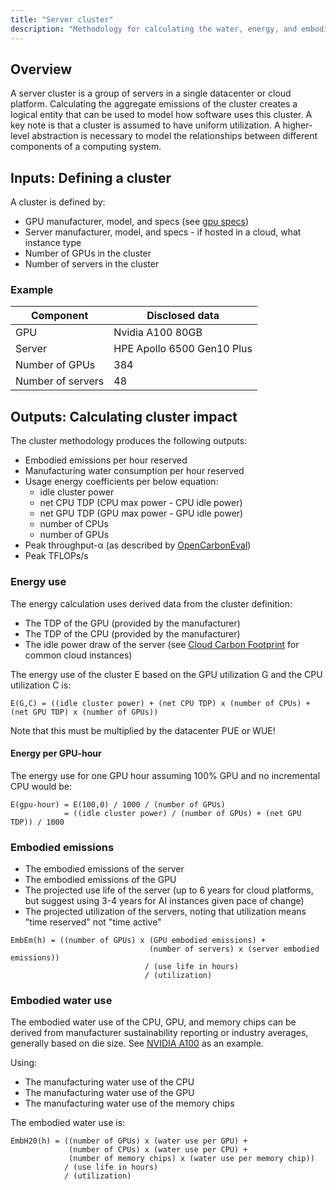 ```yaml
---
title: "Server cluster"
description: "Methodology for calculating the water, energy, and embodied emissions of a server cluster based on time"
---
```


## Overview

A server cluster is a group of servers in a single datacenter or cloud platform. Calculating the aggregate emissions of the cluster creates a logical entity that can be used to model how software uses this cluster. A key note is that a cluster is assumed to have uniform utilization. A higher-level abstraction is necessary to model the relationships between different components of a computing system.

## Inputs: Defining a cluster

A cluster is defined by:
- GPU manufacturer, model, and specs (see [gpu specs](https://github.com/mlco2/impact/blob/master/data/gpus.csv))
- Server manufacturer, model, and specs - if hosted in a cloud, what instance type
- Number of GPUs in the cluster
- Number of servers in the cluster

### Example

| Component | Disclosed data |
| --------- | -------------- |
| GPU | Nvidia A100 80GB |
| Server | HPE Apollo 6500 Gen10 Plus |
| Number of GPUs | 384 |
| Number of servers | 48 |

## Outputs: Calculating cluster impact

The cluster methodology produces the following outputs:
- Embodied emissions per hour reserved
- Manufacturing water consumption per hour reserved
- Usage energy coefficients per below equation:
  - idle cluster power
  - net CPU TDP (CPU max power - CPU idle power)
  - net GPU TDP (GPU max power - GPU idle power)
  - number of CPUs
  - number of GPUs
- Peak throughput-α (as described by [OpenCarbonEval](https://arxiv.org/pdf/2405.12843))
- Peak TFLOPs/s

### Energy use

The energy calculation uses derived data from the cluster definition:
- The TDP of the GPU (provided by the manufacturer)
- The TDP of the CPU (provided by the manufacturer)
- The idle power draw of the server (see [Cloud Carbon Footprint](https://www.cloudcarbonfootprint.org) for common cloud instances)

The energy use of the cluster E based on the GPU utilization G and the CPU utilization C is:
```
E(G,C) = ((idle cluster power) + (net CPU TDP) x (number of CPUs) + (net GPU TDP) x (number of GPUs))
```

Note that this must be multiplied by the datacenter PUE or WUE!


#### Energy per GPU-hour
The energy use for one GPU hour assuming 100% GPU and no incremental CPU would be:
```
E(gpu-hour) = E(100,0) / 1000 / (number of GPUs)
            = ((idle cluster power) / (number of GPUs) + (net GPU TDP)) / 1000
```

### Embodied emissions

- The embodied emissions of the server
- The embodied emissions of the GPU
- The projected use life of the server (up to 6 years for cloud platforms, but suggest using 3-4 years for AI instances given pace of change)
- The projected utilization of the servers, noting that utilization means "time reserved" not "time active"

```
EmbEm(h) = ((number of GPUs) x (GPU embodied emissions) +
                               (number of servers) x (server embodied emissions))
                              / (use life in hours)
                              / (utilization)
```

### Embodied water use

The embodied water use of the CPU, GPU, and memory chips can be derived from manufacturer sustainability reporting or industry averages, generally based on die size. See [NVIDIA A100](/nvidia_a100#water_use) as an example.

Using:
- The manufacturing water use of the CPU
- The manufacturing water use of the GPU
- The manufacturing water use of the memory chips

The embodied water use is:
```
EmbH20(h) = ((number of GPUs) x (water use per GPU) +
             (number of CPUs) x (water use per CPU) +
             (number of memory chips) x (water use per memory chip))
            / (use life in hours)
            / (utilization)
```
